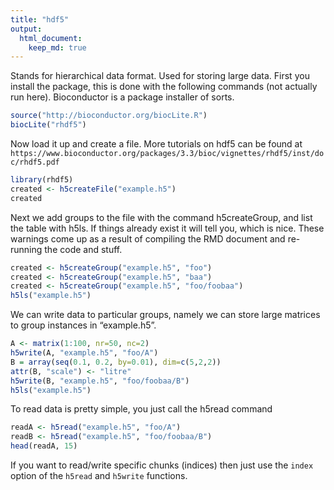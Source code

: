 ```yaml
---
title: "hdf5"
output: 
  html_document:
    keep_md: true
---
```


Stands for hierarchical data format. Used for storing large data. First you install the package, this is done with the following commands (not actually run here). Bioconductor is a package installer of sorts. 

```r
source("http://bioconductor.org/biocLite.R")
biocLite("rhdf5")
```

Now load it up and create a file. More tutorials on hdf5 can be found at
`https://www.bioconductor.org/packages/3.3/bioc/vignettes/rhdf5/inst/doc/rhdf5.pdf`

```r
library(rhdf5)
created <- h5createFile("example.h5")
created
```

Next we add groups to the file with the command h5createGroup, and list the table with h5ls. If things already exist it will tell you, which is nice. These warnings come up as a result of compiling the RMD document and re-running the code and stuff.

```r
created <- h5createGroup("example.h5", "foo")
created <- h5createGroup("example.h5", "baa")
created <- h5createGroup("example.h5", "foo/foobaa")
h5ls("example.h5")
```

We can write data to particular groups, namely we can store large matrices to group instances in "example.h5".

```r
A <- matrix(1:100, nr=50, nc=2)
h5write(A, "example.h5", "foo/A")
B = array(seq(0.1, 0.2, by=0.01), dim=c(5,2,2))
attr(B, "scale") <- "litre"
h5write(B, "example.h5", "foo/foobaa/B")
h5ls("example.h5")
```

To read data is pretty simple, you just call the h5read command

```r
readA <- h5read("example.h5", "foo/A")
readB <- h5read("example.h5", "foo/foobaa/B")
head(readA, 15)
```

If you want to read/write specific chunks (indices) then just use the `index` option of the `h5read` and `h5write` functions. 

